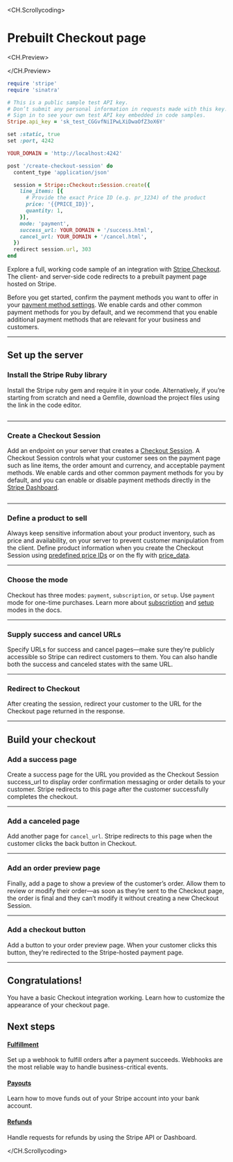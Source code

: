 
<CH.Scrollycoding>

# Prebuilt Checkout page

<CH.Preview>

<Demo />

</CH.Preview>

```ruby server.rb
require 'stripe'
require 'sinatra'

# This is a public sample test API key.
# Don’t submit any personal information in requests made with this key.
# Sign in to see your own test API key embedded in code samples.
Stripe.api_key = 'sk_test_CGGvfNiIPwLXiDwaOfZ3oX6Y'

set :static, true
set :port, 4242

YOUR_DOMAIN = 'http://localhost:4242'

post '/create-checkout-session' do
  content_type 'application/json'

  session = Stripe::Checkout::Session.create({
    line_items: [{
      # Provide the exact Price ID (e.g. pr_1234) of the product
      price: '{{PRICE_ID}}',
      quantity: 1,
    }],
    mode: 'payment',
    success_url: YOUR_DOMAIN + '/success.html',
    cancel_url: YOUR_DOMAIN + '/cancel.html',
  })
  redirect session.url, 303
end
```

Explore a full, working code sample of an integration with [Stripe Checkout](https://stripe.com/docs/payments/checkout). The client- and server-side code redirects to a prebuilt payment page hosted on Stripe.

Before you get started, confirm the payment methods you want to offer in your [payment method settings](https://dashboard.stripe.com/settings/payment_methods). We enable cards and other common payment methods for you by default, and we recommend that you enable additional payment methods that are relevant for your business and customers.

---

## Set up the server

### Install the Stripe Ruby library

Install the Stripe ruby gem and require it in your code. Alternatively, if you’re starting from scratch and need a Gemfile, download the project files using the link in the code editor.

```rb server.rb focus=4:7 mark=4:7

```

---

### Create a Checkout Session

Add an endpoint on your server that creates a [Checkout Session](https://stripe.com/docs/api/checkout/sessions). A Checkout Session controls what your customer sees on the payment page such as line items, the order amount and currency, and acceptable payment methods. We enable cards and other common payment methods for you by default, and you can enable or disable payment methods directly in the [Stripe Dashboard](https://dashboard.stripe.com/settings/payment_methods).

```rb server.rb focus=17:27 mark=17:27

```

---

### Define a product to sell

Always keep sensitive information about your product inventory, such as price and availability, on your server to prevent customer manipulation from the client. Define product information when you create the Checkout Session using [predefined price IDs](https://stripe.com/docs/payments/accept-a-payment?platform=web&ui=checkout#create-product-prices-upfront) or on the fly with [price_data](https://stripe.com/docs/api/checkout/sessions/create#create_checkout_session-line_items-price_data).

---

### Choose the mode

Checkout has three modes: `payment`, `subscription`, or `setup`. Use `payment` mode for one-time purchases. Learn more about [subscription](https://stripe.com/docs/billing/subscriptions/build-subscriptions) and [setup](https://stripe.com/docs/payments/save-and-reuse?platform=checkout) modes in the docs.

---

### Supply success and cancel URLs

Specify URLs for success and cancel pages—make sure they’re publicly accessible so Stripe can redirect customers to them. You can also handle both the success and canceled states with the same URL.

---

### Redirect to Checkout

After creating the session, redirect your customer to the URL for the Checkout page returned in the response.

---

## Build your checkout

### Add a success page

Create a success page for the URL you provided as the Checkout Session success_url to display order confirmation messaging or order details to your customer. Stripe redirects to this page after the customer successfully completes the checkout.

---

### Add a canceled page

Add another page for `cancel_url`. Stripe redirects to this page when the customer clicks the back button in Checkout.

---

### Add an order preview page

Finally, add a page to show a preview of the customer’s order. Allow them to review or modify their order—as soon as they’re sent to the Checkout page, the order is final and they can’t modify it without creating a new Checkout Session.

---

### Add a checkout button

Add a button to your order preview page. When your customer clicks this button, they’re redirected to the Stripe-hosted payment page.

---

## Congratulations!

You have a basic Checkout integration working. Learn how to customize the appearance of your checkout page.

## Next steps

#### [Fulfillment](https://stripe.com/docs/payments/checkout/fulfill-orders)

Set up a webhook to fulfill orders after a payment succeeds. Webhooks are the most reliable way to handle business-critical events.

#### [Payouts](https://stripe.com/docs/payouts)

Learn how to move funds out of your Stripe account into your bank account.

#### [Refunds](https://stripe.com/docs/refunds)

Handle requests for refunds by using the Stripe API or Dashboard.

</CH.Scrollycoding>

<div style={{ height: 999 }} />
